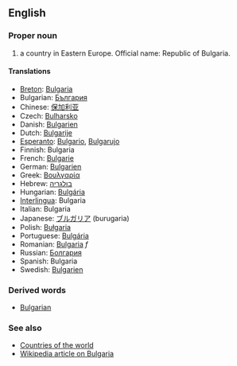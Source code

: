 ==English==

===Proper noun===

# a country in Eastern Europe. Official name: Republic of Bulgaria.

====Translations====
*[[Breton]]: [[Bulgaria]]
*Bulgarian: [[България]]
*Chinese: [[保加利亚]]
*Czech: [[Bulharsko]]
*Danish: [[Bulgarien]]
*Dutch: [[Bulgarije]]
*[[Esperanto]]: [[Bulgario]], [[Bulgarujo]]
*Finnish: Bulgaria
*French: [[Bulgarie]]
*German: [[Bulgarien]]
*Greek: [[Βουλγαρία]]
*Hebrew: [[בולגריה]]
*Hungarian: [[Bulgária]]
*[[Interlingua]]: Bulgaria
*Italian: Bulgaria
*Japanese: [[ブルガリア]] (burugaria)
*Polish: [[Bułgaria]]
*Portuguese: [[Bulgária]]
*Romanian: [[Bulgaria]] ''f''
*Russian: [[Болгария]]
*Spanish: Bulgaria
*Swedish: [[Bulgarien]]

===Derived words===

*[[Bulgarian]]

===See also===
*[[Countries of the world]]
*[[en:Bulgaria|Wikipedia article on Bulgaria]]